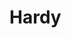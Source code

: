 
# Hardy
<ProjectDetails
  region="Crownlands"
  house="House Hardy"
  type="Keep"
  status="Not Started"
  warp="/warp hardy"
  projectLead=""
  dateStarted="undefined"
  dateCompleted="undefined"
/>
